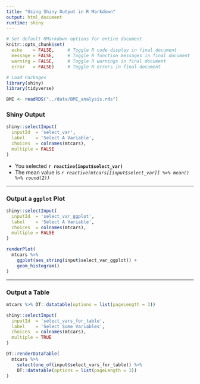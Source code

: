 ---
title: "Using Shiny Output in R Markdown"
output: html_document
runtime: shiny
---

```{r setup, include=FALSE}


# Set default RMarkdown options for entire document
knitr::opts_chunk$set(
  echo    = FALSE,     # Toggle R code display in final document
  message = FALSE,     # Toggle R function messages in final document
  warning = FALSE,     # Toggle R warnings in final document
  error   = FALSE)     # Toggle R errors in final document

# Load Packages
library(shiny)
library(tidyverse)

BMI <- readRDS("../data/BMI_analysis.rds") 

```

### Shiny Output

```{r shiny-select}
shiny::selectInput(
  inputId  = 'select_var',
  label    = 'Select A Variable',
  choices  = colnames(mtcars),
  multiple = FALSE
)
```

- You selected <b>`r reactive(input$select_var)`</b>
- The mean value is <i>`r reactive(mtcars[[input$select_var]] %>% mean() %>% round(2))`</i>

---

### Output a `ggplot` Plot

```{r shiny-select-2}
shiny::selectInput(
  inputId  = 'select_var_ggplot',
  label    = 'Select A Variable',
  choices  = colnames(mtcars),
  multiple = FALSE
)
```

```{r shiny-ggplot, echo = TRUE}
renderPlot(
  mtcars %>% 
    ggplot(aes_string(input$select_var_ggplot)) +
    geom_histogram()
)
```

--- 

### Output a Table

```{r table-r, echo = TRUE}
mtcars %>% DT::datatable(options = list(pageLength = 3))
```


```{r table-shiny-select}
shiny::selectInput(
  inputId  = 'select_vars_for_table',
  label    = 'Select Some Variables',
  choices  = colnames(mtcars),
  multiple = TRUE
)
```

```{r table-shiny-display, echo = TRUE}
DT::renderDataTable(
  mtcars %>% 
    select(one_of(input$select_vars_for_table)) %>% 
    DT::datatable(options = list(pageLength = 3))
)
```
